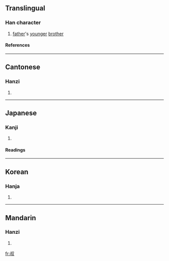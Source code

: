 ==Translingual==
===Han character===
{{Han char|rn=29|rad=又|as=06|sn=8|four=2794<sub>0</sub>|canj=卜火水 (YFE)}}
# [[father]]'s [[younger]] [[brother]]
====References====
{{Han ref|kx=0165.420|dkj=03154|dj=0376.240|hdz=10396.010|uh=53D4|ud=21460|bh=A8FB|bd=43259}}
----
==Cantonese==
===Hanzi===
{{yue-hanzi|jyut=|y=suk1}}
# {{defn|Cantonese}}
----
==Japanese==
===Kanji===
{{ja-kanji|grade=c|rs=又06}}
# {{defn|Japanese}} 
====Readings====
{{ja-readings|on=[[しゅく]] (shuku)|kun=[[おじ]] (oji)}}
----
==Korean==
===Hanja===
{{ko-hanja|hangeul=숙|rv=suk|mr=suk}}
# {{defn|Korean}}
----
==Mandarin==
===Hanzi===
{{cmn-hanzi|pin=[[jià]] (jia4), [[shū]] (shu1), [[xiá]] (xia2)|wg=chia<sup>4</sup>, shu<sup>1</sup>, hsia<sup>2</sup>}}
# {{defn|Mandarin}}

[[fr:叔]]